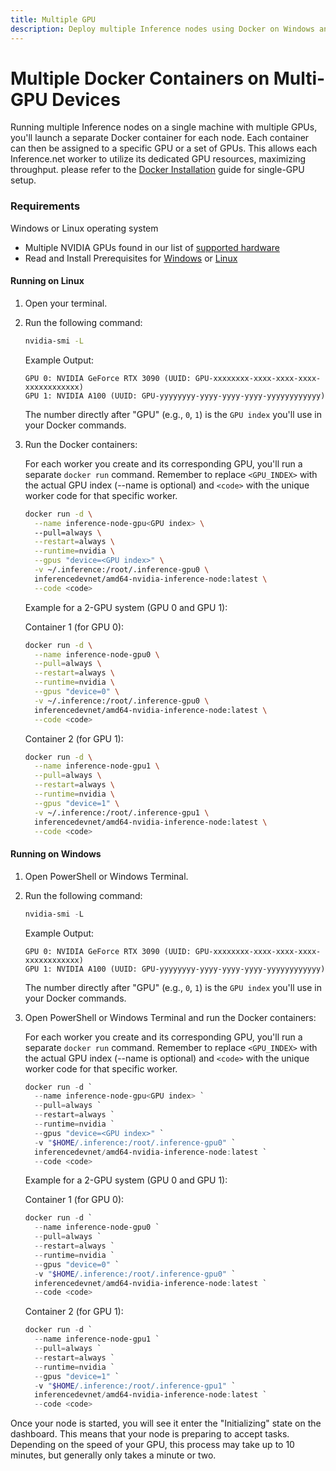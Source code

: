 ```yaml
---
title: Multiple GPU
description: Deploy multiple Inference nodes using Docker on Windows and Linux across multiple GPUs.
---
```


# Multiple Docker Containers on Multi-GPU Devices
Running multiple Inference nodes on a single machine with multiple GPUs, you'll launch a separate Docker container for each node. Each container can then be assigned to a specific GPU or a set of GPUs. This allows each Inference.net worker to utilize its dedicated GPU resources, maximizing throughput.
please refer to the [Docker Installation](/advanced/docker) guide for single-GPU setup.

### Requirements

 Windows or Linux operating system
* Multiple NVIDIA GPUs found in our list of [supported hardware](/getting-started/hardware)
* Read and Install Prerequisites for [Windows](/advanced/docker#windows-installation) or [Linux](/advanced/docker#linux-installation)

#### Running on Linux

1. Open your terminal.
2. Run the following command:
    ```bash
    nvidia-smi -L
    ```
    Example Output:

    ```
    GPU 0: NVIDIA GeForce RTX 3090 (UUID: GPU-xxxxxxxx-xxxx-xxxx-xxxx-xxxxxxxxxxxx)
    GPU 1: NVIDIA A100 (UUID: GPU-yyyyyyyy-yyyy-yyyy-yyyy-yyyyyyyyyyyy)
    ```
    The number directly after "GPU" (e.g., `0`, `1`) is the `GPU index` you'll use in your Docker commands.
3. Run the Docker containers:

    For each worker you create and its corresponding GPU, you'll run a separate `docker run` command. Remember to replace `<GPU_INDEX>` with the actual GPU index (--name is optional) and `<code>` with the unique worker code for that specific worker.
    ```bash
    docker run -d \
      --name inference-node-gpu<GPU index> \ 
      --pull=always \
      --restart=always \
      --runtime=nvidia \
      --gpus "device=<GPU index>" \
      -v ~/.inference:/root/.inference-gpu0 \
      inferencedevnet/amd64-nvidia-inference-node:latest \
      --code <code>
    ``` 
    Example for a 2-GPU system (GPU 0 and GPU 1):

    Container 1 (for GPU 0):

    ```bash
    docker run -d \
      --name inference-node-gpu0 \
      --pull=always \
      --restart=always \
      --runtime=nvidia \
      --gpus "device=0" \
      -v ~/.inference:/root/.inference-gpu0 \
      inferencedevnet/amd64-nvidia-inference-node:latest \
      --code <code>
    ```

    Container 2 (for GPU 1):

    ```bash
    docker run -d \
      --name inference-node-gpu1 \
      --pull=always \
      --restart=always \
      --runtime=nvidia \
      --gpus "device=1" \
      -v ~/.inference:/root/.inference-gpu1 \
      inferencedevnet/amd64-nvidia-inference-node:latest \
      --code <code>
    ```

#### Running on Windows

1.  Open PowerShell or Windows Terminal.
2.  Run the following command:
    ```powershell
    nvidia-smi -L
    ```
    Example Output:

    ```
    GPU 0: NVIDIA GeForce RTX 3090 (UUID: GPU-xxxxxxxx-xxxx-xxxx-xxxx-xxxxxxxxxxxx)
    GPU 1: NVIDIA A100 (UUID: GPU-yyyyyyyy-yyyy-yyyy-yyyy-yyyyyyyyyyyy)
    ```
    The number directly after "GPU" (e.g., `0`, `1`) is the `GPU index` you'll use in your Docker commands.

3.  Open PowerShell or Windows Terminal and run the Docker containers:

    For each worker you create and its corresponding GPU, you'll run a separate `docker run` command. Remember to replace `<GPU_INDEX>` with the actual GPU index (--name is optional) and `<code>` with the unique worker code for that specific worker.
    ```powershell
    docker run -d `
      --name inference-node-gpu<GPU index> `
      --pull=always `
      --restart=always `
      --runtime=nvidia `
      --gpus "device=<GPU index>" `
      -v "$HOME/.inference:/root/.inference-gpu0" `
      inferencedevnet/amd64-nvidia-inference-node:latest `
      --code <code>
    ```
    Example for a 2-GPU system (GPU 0 and GPU 1):

    Container 1 (for GPU 0):

    ```powershell
    docker run -d `
      --name inference-node-gpu0 `
      --pull=always `
      --restart=always `
      --runtime=nvidia `
      --gpus "device=0" `
      -v "$HOME/.inference:/root/.inference-gpu0" `
      inferencedevnet/amd64-nvidia-inference-node:latest `
      --code <code>
    ```

    Container 2 (for GPU 1):

    ```powershell
    docker run -d `
      --name inference-node-gpu1 `
      --pull=always `
      --restart=always `
      --runtime=nvidia `
      --gpus "device=1" `
      -v "$HOME/.inference:/root/.inference-gpu1" `
      inferencedevnet/amd64-nvidia-inference-node:latest `
      --code <code>
    ```

Once your node is started, you will see it enter the "Initializing" state on the dashboard. This means that your node is preparing to accept tasks. Depending on the speed of your GPU, this process may take up to 10 minutes, but generally only takes a minute or two.
